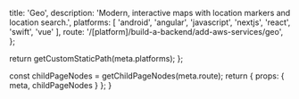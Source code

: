 
  title: 'Geo',
  description: 'Modern, interactive maps with location markers and location search.',
  platforms: [
    'android',
    'angular',
    'javascript',
    'nextjs',
    'react',
    'swift',
    'vue'
  ],
  route: '/[platform]/build-a-backend/add-aws-services/geo',
};

  return getCustomStaticPath(meta.platforms);
};

  const childPageNodes = getChildPageNodes(meta.route);
  return {
    props: {
      meta,
      childPageNodes
    }
  };
}

<Overview childPageNodes={props.childPageNodes} />
